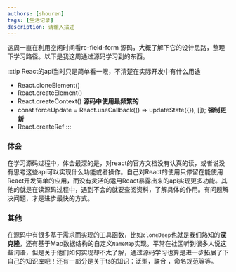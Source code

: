 ```yaml
---
authors: [shouren]
tags: [生活记录]
description: 请输入描述
---
```


这周一直在利用空闲时间看rc-field-form 源码，大概了解下它的设计思路，整理下学习路径。以下是我这周通过源码学习到的东西。

:::tip React的api当时只是简单看一眼，不清楚在实际开发中有什么用途
* React.cloneElement() 
* React.createElement()
* React.createContext() **源码中使用最频繁的**
* const forceUpdate = React.useCallback(() => updateState({}), []); **强制更新**
* React.createRef
:::

<!--truncate-->


### 体会
在学习源码过程中，体会最深的是，对react的官方文档没有认真的读，或者说没有思考这些api可以实现什么功能或者操作。自己对React的使用只停留在能使用React开发简单的应用，而没有灵活的运用React暴露出来的api实现更多功能。其他的就是在读源码过程中，遇到不会的就要查阅资料，了解具体的作用。有问题解决问题，才是进步最快的方式。


### 其他

在源码中有很多基于需求而实现的工具函数，比如`cloneDeep`也就是我们熟知的**深克隆**，还有基于Map数据结构的自定义`NameMap`实现。平常在社区听到很多人说这些词语，但是关于他们如何实现却不太了解，通过源码学习也算是进一步拓展了下自己的知识库吧！还有一部分是关于ts的知识：泛型，联合 ，命名规范等等。


